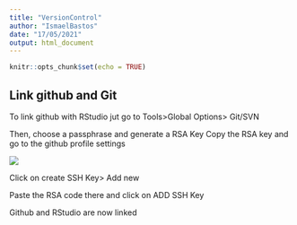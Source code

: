 ```yaml
---
title: "VersionControl"
author: "IsmaelBastos"
date: "17/05/2021"
output: html_document
---
```


```r
knitr::opts_chunk$set(echo = TRUE)
```

## Link github and Git

To link github with RStudio jut go to Tools>Global Options> Git/SVN 

Then, choose a passphrase and generate a RSA Key
Copy the RSA key and go to the github profile settings

 ![](github_details.png)
 
 Click on create SSH Key> Add new 
 
 Paste the RSA code there and click on ADD SSH Key
 
 Github and RStudio are now linked